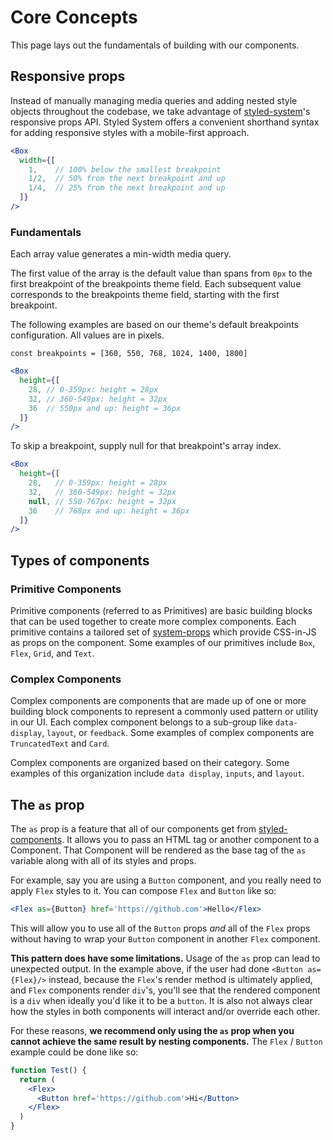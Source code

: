 
# Core Concepts

This page lays out the fundamentals of building with our components.

## Responsive props
Instead of manually managing media queries and adding nested style objects throughout the codebase, we take advantage of [styled-system](https://github.com/styled-system/styled-system)'s responsive props API.  Styled System offers a convenient shorthand syntax for adding responsive styles with a mobile-first approach.

```jsx
<Box
  width={[
    1,    // 100% below the smallest breakpoint
    1/2,  // 50% from the next breakpoint and up
    1/4,  // 25% from the next breakpoint and up
  ]}
/>
```

### Fundamentals
Each array value generates a min-width media query.

The first value of the array is the default value than spans from `0px` to the first breakpoint of the breakpoints theme field.
Each subsequent value corresponds to the breakpoints theme field, starting with the first breakpoint.

The following examples are based on our theme's default breakpoints configuration.  All values are in pixels.

`const breakpoints = [360, 550, 768, 1024, 1400, 1800]`

```jsx
<Box
  height={[
    28, // 0-359px: height = 28px
    32, // 360-549px: height = 32px
    36  // 550px and up: height = 36px
  ]}
/>

```
To skip a breakpoint, supply null for that breakpoint's array index.

```jsx
<Box
  height={[
    28,   // 0-359px: height = 28px
    32,   // 360-549px: height = 32px
    null, // 550-767px: height = 32px
    36    // 768px and up: height = 36px
  ]}
/>
```

## Types of components

### Primitive Components

 Primitive components (referred to as Primitives) are basic building blocks that can be used together to create more complex components.  Each primitive contains a tailored set of [system-props](/system-props) which provide CSS-in-JS as props on the component.  Some examples of our primitives include `Box`, `Flex`, `Grid`, and `Text`.

### Complex Components

 Complex components are components that are made up of one or more building block components to represent a commonly used pattern or utility in our UI.  Each complex component belongs to a sub-group like `data-display`, `layout`, or `feedback`. Some examples of complex components are `TruncatedText` and `Card`.

Complex components are organized based on their category.  Some examples of this organization include `data display`, `inputs`, and `layout`.


 ## The `as` prop
 The `as` prop is a feature that all of our components get from [styled-components](https://www.styled-components.com). It allows you to pass an HTML tag or another component to a Component.  That Component will be rendered as the base tag of the `as` variable along with all of its styles and props.


 For example, say you are using a `Button` component, and you really need to apply `Flex` styles to it. You can compose `Flex` and `Button` like so:

 ```jsx
 <Flex as={Button} href='https://github.com'>Hello</Flex>
 ```

 This will allow you to use all of the `Button` props _and_ all of the `Flex` props without having to wrap your `Button` component in another `Flex` component.

 **This pattern does have some limitations.** Usage of the `as` prop can lead to unexpected output. In the example above, if the user had done `<Button as={Flex}/>` instead, because the `Flex`'s render method is ultimately applied, and `Flex` components render `div`'s, you'll see that the rendered component is a `div` when ideally you'd like it to be a `button`. It is also not always clear how the styles in both components will interact and/or override each other.

For these reasons, **we recommend only using the `as` prop when you cannot achieve the same result by nesting components.** The `Flex` / `Button` example could be done like so:

```jsx
function Test() {
  return (
    <Flex>
      <Button href='https://github.com'>Hi</Button>
    </Flex>
  )
}

```

